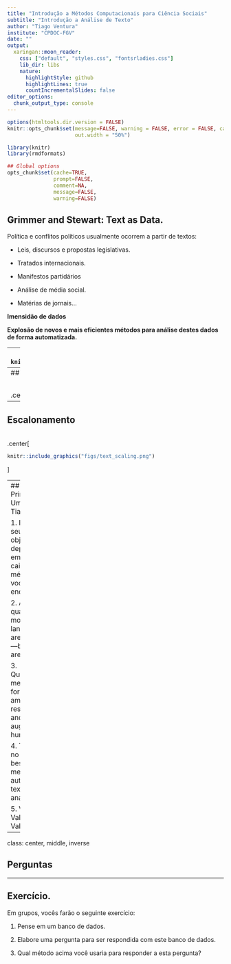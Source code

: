 ```yaml
---
title: "Introdução a Métodos Computacionais para Ciência Sociais"
subtitle: "Introdução a Análise de Texto"
author: "Tiago Ventura"
institute: "CPDOC-FGV"
date: ""
output:
  xaringan::moon_reader:
    css: ["default", "styles.css", "fontsrladies.css"]
    lib_dir: libs
    nature:
      highlightStyle: github
      highlightLines: true
      countIncrementalSlides: false
editor_options: 
  chunk_output_type: console
---
```

```r
options(htmltools.dir.version = FALSE)
knitr::opts_chunk$set(message=FALSE, warning = FALSE, error = FALSE, cache = TRUE, 
                      out.width = "50%")

``` 



```r

library(knitr)
library(rmdformats)

## Global options
opts_chunk$set(cache=TRUE,
               prompt=FALSE,
               comment=NA,
               message=FALSE,
               warning=FALSE)


```

## Grimmer and Stewart: Text as Data.

Política e conflitos políticos usualmente ocorrem a partir de textos:

- Leis, discursos e propostas legislativas. 

- Tratados internacionais. 

- Manifestos partidários

- Análise de média social. 

- Matérias de jornais...

**Imensidão de dados**

**Explosão de novos e mais eficientes métodos para análise destes dados de forma automatizada.**


---
class: center, middle
```r
knitr::include_graphics("figs/text.png")
```

---
## Classificação

<br>

.center[
```r
knitr::include_graphics("figs/text_cut.png")
```
]


---
## Escalonamento

<br>
.center[
```r
knitr::include_graphics("figs/text_scaling.png")
```
]

---
##  Quatro Principios + Um do Tiago. 

1. Pense no seu objetivo e depois veja em qual caixa dos métodos você se encaixa. 

2.  All quantitative models of language are wrong—but some are useful.

3. Quantitative methods for text amplify resources and augment humans.

4. There is no globally best method for automated text analysis.

5. Validate, Validate, Validate.

---

class: center, middle, inverse

## Perguntas

---

## Exercício. 

Em grupos, vocês farão o seguinte exercício:

1. Pense em um banco de dados. 

2. Elabore uma pergunta para ser respondida com este banco de dados. 

3. Qual método acima você usaria para responder a esta pergunta?


